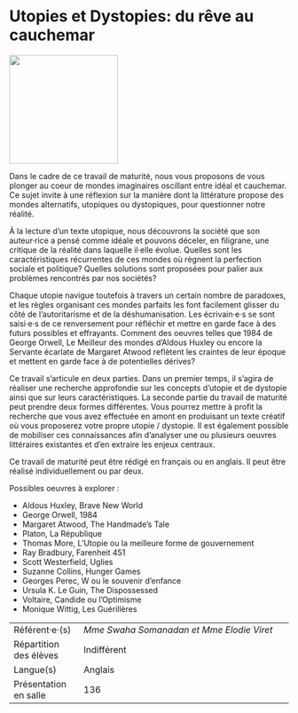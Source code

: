 # Utopies et Dystopies: du rêve au cauchemar

::: {.center data-latex=""}
![](images/utopies-et-dystopies-du-reve-au-cauchemar.jpg){height=14em}
:::

Dans le cadre de ce travail de maturité, nous vous proposons de vous
plonger au coeur de mondes imaginaires oscillant entre idéal et
cauchemar. Ce sujet invite à une réflexion sur la manière dont la
littérature propose des mondes alternatifs, utopiques ou dystopiques,
pour questionner notre réalité.

À la lecture d'un texte utopique, nous découvrons la société que son
auteur·rice a pensé comme idéale et pouvons déceler, en filigrane, une
critique de la réalité dans laquelle il·elle évolue. Quelles sont les
caractéristiques récurrentes de ces mondes où règnent la perfection
sociale et politique? Quelles solutions sont proposées pour palier aux
problèmes rencontrés par nos sociétés?

Chaque utopie navigue toutefois à travers un certain nombre de
paradoxes, et les règles organisant ces mondes parfaits les font
facilement glisser du côté de l'autoritarisme et de la déshumanisation.
Les écrivain·e·s se sont saisi·e·s de ce renversement pour réfléchir et
mettre en garde face à des futurs possibles et effrayants. Comment des
oeuvres telles que 1984 de George Orwell, Le Meilleur des mondes
d'Aldous Huxley ou encore la Servante écarlate de Margaret Atwood
reflètent les craintes de leur époque et mettent en garde face à de
potentielles dérives?

Ce travail s'articule en deux parties. Dans un premier temps, il s'agira
de réaliser une recherche approfondie sur les concepts d'utopie et de
dystopie ainsi que sur leurs caractéristiques. La seconde partie du
travail de maturité peut prendre deux formes différentes. Vous pourrez
mettre à profit la recherche que vous avez effectuée en amont en
produisant un texte créatif où vous proposerez votre propre utopie /
dystopie. Il est également possible de mobiliser ces connaissances afin
d'analyser une ou plusieurs oeuvres littéraires existantes et d'en
extraire les enjeux centraux.

Ce travail de maturité peut être rédigé en français ou en anglais. Il
peut être réalisé individuellement ou par deux.

\newpage

Possibles oeuvres à explorer : 

-   Aldous Huxley, Brave New World
-   George Orwell, 1984
-   Margaret Atwood, The Handmade's Tale
-   Platon, La République
-   Thomas More, L'Utopie ou la meilleure forme de gouvernement
-   Ray Bradbury, Farenheit 451
-   Scott Westerfield, Uglies
-   Suzanne Collins, Hunger Games
-   Georges Perec, W ou le souvenir d'enfance
-   Ursula K. Le Guin, The Dispossessed
-   Voltaire, Candide ou l'Optimisme
-   Monique Wittig, Les Guérillères

::: {.small data-latex=""}
|                        |                                            |
| :------------- | :----------------------------------------- |
| Référent·e·(s)         | _Mme Swaha Somanadan et Mme Elodie Viret_                              |
| Répartition des élèves | Indifférent                                |
| Langue(s)              | Anglais                                |
| Présentation en salle  | 136                                  |
:::